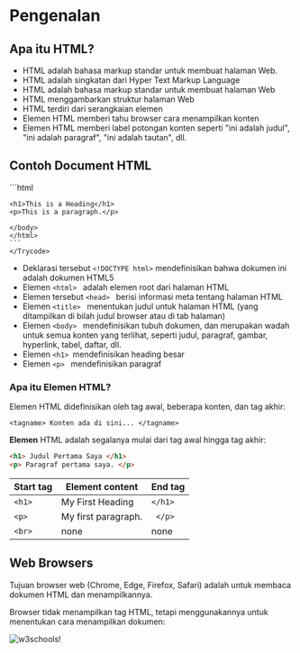 # Pengenalan

## Apa itu HTML?

* HTML adalah bahasa markup standar untuk membuat halaman Web.
* HTML adalah singkatan dari Hyper Text Markup Language
* HTML adalah bahasa markup standar untuk membuat halaman Web
* HTML menggambarkan struktur halaman Web
* HTML terdiri dari serangkaian elemen
* Elemen HTML memberi tahu browser cara menampilkan konten
* Elemen HTML memberi label potongan konten seperti "ini adalah judul", "ini adalah paragraf", "ini adalah tautan", dll.

## Contoh Document HTML

<div >
<Trycode code_source="https://www.w3schools.com/html/tryit.asp?filename=tryhtml_intro">
    ```html
    <!DOCTYPE html>
    <html>
    <head>
    <title>Page Title</title>
    </head>
    <body>

    <h1>This is a Heading</h1>
    <p>This is a paragraph.</p>

    </body>
    </html>
    ```
    </Trycode>
</div>


* Deklarasi tersebut ``` <!DOCTYPE html> ``` mendefinisikan bahwa dokumen ini adalah dokumen HTML5
* Elemen ```<html> ``` adalah elemen root dari halaman HTML
* Elemen tersebut  ``` <head>  ``` berisi informasi meta tentang halaman HTML
* Elemen  ``` <title>  ``` menentukan judul untuk halaman HTML (yang ditampilkan di bilah judul browser atau di tab halaman)
* Elemen ``` <body>  ``` mendefinisikan tubuh dokumen, dan merupakan wadah untuk semua konten yang terlihat, seperti judul, paragraf, gambar, hyperlink, tabel, daftar, dll.
* Elemen  ``` <h1>  ```mendefinisikan heading besar
* Elemen  ``` <p>  ``` mendefinisikan paragraf

### Apa itu Elemen HTML?
Elemen HTML didefinisikan oleh tag awal, beberapa konten, dan tag akhir:

``` <tagname> Konten ada di sini... </tagname> ```

**Elemen** HTML adalah segalanya mulai dari tag awal hingga tag akhir:

```HTML 
<h1> Judul Pertama Saya </h1> 
<p> Paragraf pertama saya. </p> 
```



| Start tag | Element content     | End tag |
|-----------|---------------------|---------|
| ```<h1>```      | My First Heading    | ```</h1> ```  |
|``` <p> ```      | My first paragraph. |``` </p>```    |
| ```<br> ```     | none                | none    |

## Web Browsers
Tujuan browser web (Chrome, Edge, Firefox, Safari) adalah untuk membaca dokumen HTML dan menampilkannya.

Browser tidak menampilkan tag HTML, tetapi menggunakannya untuk menentukan cara menampilkan dokumen:

![w3schools!](https://www.w3schools.com/html/img_chrome.png "w3schools")

